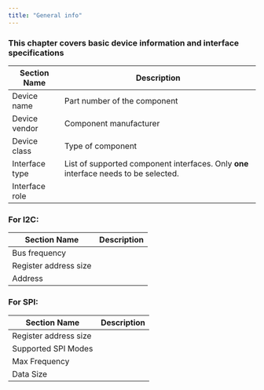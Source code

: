 ```yaml
---
title: "General info"
---
```


### **This chapter covers basic device information and interface specifications**

| **Section Name** | **Description**                                                                      |
| ---------------- | ------------------------------------------------------------------------------------ |
| Device name      | Part number of the component                                                         |
| Device vendor    | Component manufacturer                                                               |
| Device class     | Type of component                                                                    |
| Interface type   | List of supported component interfaces. Only **one** interface needs to be selected. |
| Interface role   |                                                                                      |

### **For I2C:**

| **Section Name**      | **Description** |
| --------------------- | --------------- |
| Bus frequency         |                 |
| Register address size |                 |
| Address               |                 |

### **For SPI:**

| **Section Name**      | **Description** |
| --------------------- | --------------- |
| Register address size |                 |
| Supported SPI Modes   |                 |
| Max Frequency         |                 |
| Data Size             |                 |